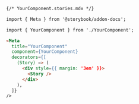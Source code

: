 ```md
{/* YourComponent.stories.mdx */}

import { Meta } from '@storybook/addon-docs';

import { YourComponent } from './YourComponent';

<Meta
  title="YourComponent"
  component={YourComponent}
  decorators={[
    (Story) => (
      <div style={{ margin: '3em' }}>
        <Story />
      </div>
    ),
  ]}
/>
```